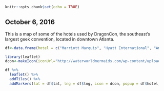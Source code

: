 

```{r setup, include=FALSE}
knitr::opts_chunk$set(echo = TRUE)
```

## October 6, 2016

This is a map of some of the hotels used by DragonCon, the southeast's largest geek convention, located in downtown Atlanta.
```{r Map, echo = FALSE}
df<-data.frame(hotel = c("Marriott Marquis", "Hyatt International", "Americas Mart"), lat = c(33.7616, 33.7617,  33.7603),lng = c(-84.3856, -84.3871, -84.3883))

library(leaflet)
dcon<-makeIcon(iconUrl="http://waterworldmermaids.com/wp-content/uploads/2015/08/NEW_LOGO_DC.gif", iconWidth = 65, iconHeight = 50, iconAnchorX = 25, iconAnchorY = 25)

df %>%
  leaflet() %>%
  addTiles() %>%
  addMarkers(lat = df$lat, lng = df$lng, icon = dcon, popup = df$hotel, clusterOptions = markerClusterOptions())
```

